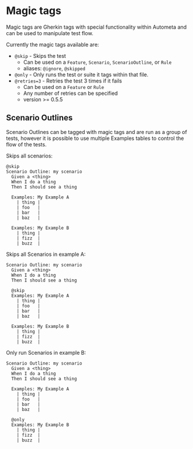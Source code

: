 # Magic tags

Magic tags are Gherkin tags with special functionality within
Autometa and can be used to manipulate test flow.

Currently the magic tags available are:

- `@skip` - Skips the test
  - Can be used on a `Feature`, `Scenario`, `ScenarioOutline`, or `Rule`
  - aliases: `@ignore`, `@skipped`
- `@only` - Only runs the test or suite it tags within that file.
- `@retries=3` - Retries the test 3 times if it fails
  - Can be used on a `Feature` or `Rule`
  - Any number of retries can be specified
  - version >= 0.5.5

## Scenario Outlines

Scenario Outlines can be tagged with magic tags and are run as a group of tests,
however it is possible to use multiple Examples tables to control the flow of the tests.


Skips all scenarios:
```gherkin
@skip
Scenario Outline: my scenario
  Given a <thing>
  When I do a thing
  Then I should see a thing

  Examples: My Example A
    | thing |
    | foo   |
    | bar   |
    | baz   |

  Examples: My Example B
    | thing |
    | fizz  |
    | buzz  |
```

Skips all Scenarios in example A:
```gherkin
Scenario Outline: my scenario
  Given a <thing>
  When I do a thing
  Then I should see a thing

  @skip
  Examples: My Example A
    | thing |
    | foo   |
    | bar   |
    | baz   |

  Examples: My Example B
    | thing |
    | fizz  |
    | buzz  |
```

Only run Scenarios in example B:

```gherkin
Scenario Outline: my scenario
  Given a <thing>
  When I do a thing
  Then I should see a thing

  Examples: My Example A
    | thing |
    | foo   |
    | bar   |
    | baz   |

  @only
  Examples: My Example B
    | thing |
    | fizz  |
    | buzz  |
```